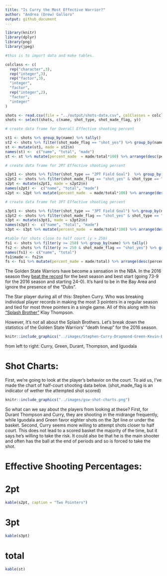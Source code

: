 ```yaml
---
title: "Is Curry the Most Effective Warrior?"
author: "Andrea (Drew) Galloro"
output: github_document
---
```


```r
library(knitr)
library(dplyr)
library(png)
library(jpeg)
```

```r

#this is to import data and make tables.

colclass <- c(
  rep("character",3),
  rep("integer",3), 
  rep("factor",3), 
  "integer", 
  "factor", 
  rep("integer",2),
  "factor",
  "integer"
)

shots <- read.csv(file = "../output/shots-data.csv", colClasses = colclass)
shots <- select(shots, c(name, shot_type, shot_made_flag, y))

# create data frame for Overall Effective shooting percent

st1 <- shots %>% group_by(name) %>% tally() 
st2 <- shots %>% filter(shot_made_flag == "shot_yes") %>% group_by(name) %>% tally()
st <- mutate(st1, made = st2$n)
names(st) <-  c("name", "total", "made")
st <- st %>% mutate(percent_made  = made/total*100) %>% arrange(desc(percent_made))

# create data frame for 2PT Effective shooting percent

s2pt1 <- shots %>% filter(shot_type == "2PT Field Goal")  %>% group_by(name) %>% tally()
s2pt2 <- shots %>% filter(shot_made_flag == "shot_yes" & shot_type == "2PT Field Goal") %>% group_by(name) %>% tally()
s2pt <- mutate(s2pt1, made = s2pt2$n)
names(s2pt) <-  c("name", "total", "made")
s2pt <- s2pt %>% mutate(percent_made  = made/total*100) %>% arrange(desc(percent_made))

# create data frame fot 3PT Effective shooting percent

s3pt1 <- shots %>% filter(shot_type == "3PT Field Goal") %>% group_by(name) %>% tally()
s3pt2 <- shots %>% filter(shot_made_flag == "shot_yes" & shot_type == "3PT Field Goal") %>% group_by(name) %>% tally()
s3pt <- mutate(s3pt1, made = s3pt2$n)
names(s3pt) <-  c("name", "total", "made")
s3pt <- s3pt %>% mutate(percent_made  = made/total*100) %>% arrange(desc(percent_made))

#table for shots close to half court (y > 250)
fs1 <- shots %>% filter(y >= 250) %>% group_by(name) %>% tally()
fs2 <- shots %>% filter(y >= 250 & shot_made_flag == "shot_yes") %>% group_by(name) %>% tally()
names(fs1) <- c("name", "total")
fs1$made <- fs2$n
fs <- fs1 %>% mutate(percent_made = made/total) %>% arrange(desc(percent_made))
```


The Golden State Warriors have become a sensation in the NBA. In the 2016 season they [beat the record](https://www.basketball-reference.com/leagues/NBA_best_records.html) for the best season and best start (going 73-9 for the 2016 season and starting 24-0). It’s hard to be in the Bay Area and ignore the presence of the “Dubs”. 

The Star player during all of this: Stephen Curry. Who was breaking individual player records in making the most 3 pointers in a regular season and tied for most three pointers in a single game. All of this along with his ["Splash Brother"](https://en.wikipedia.org/wiki/Splash_Brothers) Klay Thompson.  

However, It’s not all about the Splash Brothers. Let’s break down the statistics of the Golden State Warriors’ “death lineup”  for the 2016 season.

```r
knitr::include_graphics("../images/Stephen-Curry-Draymond-Green-Kevin-Durant-Klay-Thompson-Andre-Iguodala-warriors.jpg")
```
from left to right: Curry, Green, Durant, Thompson, and Iguodala

# Shot Charts:

First, we're going to look at the player's behavior on the court. To aid us, I've made the chart of half-court shooting data below. (shot_made_flag is an indicator of wether the attempted shot scored)

```r
knitr::include_graphics("../images/gsw-shot-charts.png")
```

So what can we say about the players from looking at these? First, for Durant Thompson and Curry, they are shooting in the midrange frequently, while Iguodala and Green favor eighter shots on the 3pt line or under the basket. Second, Curry seems more willing to attempt shots closer to half court. This does not lead to a scored basket the majority of the time, but it says he's willing to take the risk. It could also be that he is the main shooter and often has the ball at the end of periods and so is forced to take the shot. 

# Effective Shooting Percentages:

# 2pt
```r
kable(s2pt, caption = "Two Pointers")
```

# 3pt
```r
kable(s3pt)
```

# total
```r
kable(st)
```



